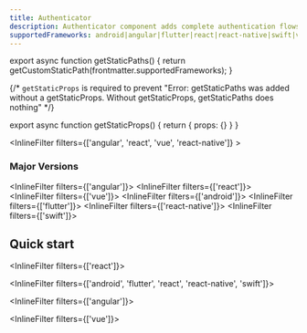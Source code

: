 ```yaml
---
title: Authenticator
description: Authenticator component adds complete authentication flows to your application with minimal boilerplate.
supportedFrameworks: android|angular|flutter|react|react-native|swift|vue
---
```




export async function getStaticPaths() {
  return getCustomStaticPath(frontmatter.supportedFrameworks);
}

{/*  `getStaticProps` is required to prevent "Error: getStaticPaths was added without a getStaticProps. Without getStaticProps, getStaticPaths does nothing" */}

export async function getStaticProps() {
  return { props: {} }
}

<InlineFilter filters={['angular', 'react', 'vue', 'react-native']} >
  ### Major Versions
</InlineFilter>

<InlineFilter filters={['angular']}>
  <MajorVersionsList framework="angular" component="Authenticator"/>
  <WebIntro />
</InlineFilter>
<InlineFilter filters={['react']}>
  <MajorVersionsList framework="react" component="Authenticator"/>
  <WebIntro />
</InlineFilter>
<InlineFilter filters={['vue']}>
  <MajorVersionsList framework="vue" component="Authenticator"/>
  <WebIntro />
</InlineFilter>
<InlineFilter filters={['android']}>
  <AndroidIntro />
</InlineFilter>
<InlineFilter filters={['flutter']}>
  <FlutterIntro />
</InlineFilter>
<InlineFilter filters={['react-native']}>
  <MajorVersionsList framework="react-native" component="Authenticator"/>
  <ReactNativeIntro />
</InlineFilter>
<InlineFilter filters={['swift']}>
  <SwiftIntro />
</InlineFilter>

## Quick start

<InlineFilter filters={['react']}>
  <AppDirectoryAlert />
</InlineFilter>

<InlineFilter filters={['android', 'flutter', 'react', 'react-native', 'swift']}>
  <QuickStart />
</InlineFilter>

<InlineFilter filters={['angular']}>
  <QuickStartAngular />
</InlineFilter>

<InlineFilter filters={['vue']}>
  <QuickStartVue />
</InlineFilter>

<NextSteps />
